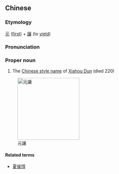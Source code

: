 {{also|元让}}
==Chinese==
{{zh-forms|s=元让}}

===Etymology===
[[元]] ([[first]]) + [[讓]] (to [[yield]])

===Pronunciation===
{{zh-pron
|m=Yuánràng
|cat=pn
}}

===Proper noun===
{{zh-proper noun}}

# The [[w:Chinese style name|Chinese style name]] of [[w:Xiahou Dun|Xiahou Dun]] (died 220)

[[Image:Xiahou Dun Portrait.jpg|200px|thumb|right|元讓]]

====Related terms====
* [[夏侯惇]]